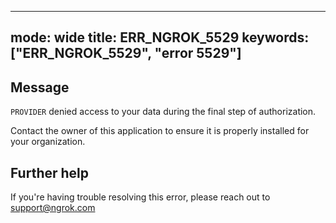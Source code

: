 
---
mode: wide
title: ERR_NGROK_5529
keywords: ["ERR_NGROK_5529", "error 5529"]
---

## Message
`PROVIDER` denied access to your data during the final step of authorization.

Contact the owner of this application to ensure it is properly installed for your organization.




## Further help
If you're having trouble resolving this error, please reach out to [support@ngrok.com](mailto:support@ngrok.com?subject=Help%20with%20ERR_NGROK_5529)


